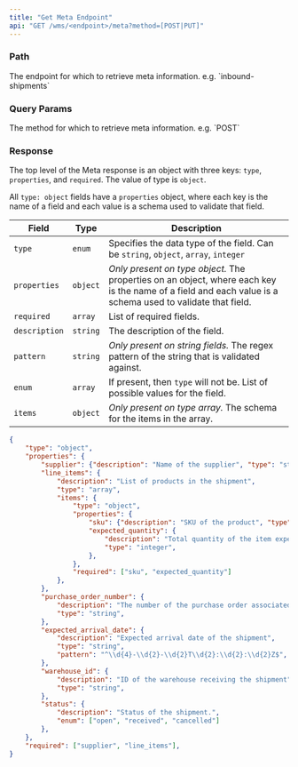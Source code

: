 ```yaml
---
title: "Get Meta Endpoint"
api: "GET /wms/<endpoint>/meta?method=[POST|PUT]"
---
```


<Snippet file="headers.mdx" />

### Path

<ParamField path="endpoint" type="string" required>
  The endpoint for which to retrieve meta information. e.g. `inbound-shipments`
</ParamField>

### Query Params

<ParamField path="method" type="string" required>
  The method for which to retrieve meta information. e.g. `POST`
</ParamField>

### Response

The top level of the Meta response is an object with three keys: `type`, `properties`, and `required`. The value of type is `object`.

All `type: object` fields have a `properties` object, where each key is the name of a field and each value is a schema used to validate that field.

| Field | Type | Description |
| --- | --- | --- |
| `type` | `enum` | Specifies the data type of the field. Can be ```string```, ```object```, ```array```, ```integer``` |
| `properties` | `object` | _Only present on type object._ The properties on an object, where each key is the name of a field and each value is a schema used to validate that field. |
| `required` | `array` | List of required fields. |
| `description` | `string` | The description of the field. |
| `pattern` | `string` | _Only present on string fields._ The regex pattern of the string that is validated against. |
| `enum` | `array` | If present, then `type` will not be. List of possible values for the field. |
| `items` | `object` | _Only present on type array._ The schema for the items in the array. |

<ResponseExample>

```json Response
{
    "type": "object",
    "properties": {
        "supplier": {"description": "Name of the supplier", "type": "string"},
        "line_items": {
            "description": "List of products in the shipment",
            "type": "array",
            "items": {
                "type": "object",
                "properties": {
                    "sku": {"description": "SKU of the product", "type": "string"},
                    "expected_quantity": {
                        "description": "Total quantity of the item expected to be received",
                        "type": "integer",
                    },
                },
                "required": ["sku", "expected_quantity"]
            },
        },
        "purchase_order_number": {
            "description": "The number of the purchase order associated with the inbound shipment",
            "type": "string",
        },
        "expected_arrival_date": {
            "description": "Expected arrival date of the shipment",
            "type": "string",
            "pattern": "^\\d{4}-\\d{2}-\\d{2}T\\d{2}:\\d{2}:\\d{2}Z$",
        },
        "warehouse_id": {
            "description": "ID of the warehouse receiving the shipment",
            "type": "string",
        },
        "status": {
            "description": "Status of the shipment.",
            "enum": ["open", "received", "cancelled"]
        },
    },
    "required": ["supplier", "line_items"],
}
```

</ResponseExample>
